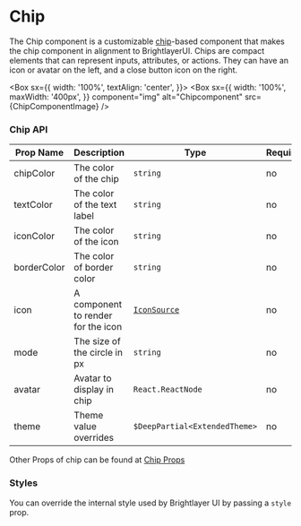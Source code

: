 
# Chip

The Chip component is a customizable [chip](https://callstack.github.io/react-native-paper/docs/components/Chip/)-based component that makes the chip component in alignment to BrightlayerUI. Chips are compact elements that can represent inputs, attributes, or actions. They can have an icon or avatar on the left, and a close button icon on the right.

<Box
  sx={{
    width: '100%',
    textAlign: 'center',
  }}>
  <Box
    sx={{
      width: '100%',
      maxWidth: '400px',
    }}
    component="img"
    alt="Chipcomponent"
    src={ChipComponentImage}
  />
</Box>

### Chip API

| Prop Name   | Description                        | Type                                       | Required | Default |
| ----------- | ---------------------------------- | ------------------------------------------ | -------- | ------- |
| chipColor   | The color of the chip              | `string`                                   | no       |         |
| textColor   | The color of the text label        | `string`                                   | no       |         |
| iconColor   | The color of the icon              | `string`                                   | no       |         |
| borderColor | The color of border color          | `string`                                   | no       |         |
| icon        | A component to render for the icon | [`IconSource`](/components/Icons/api-docs) | no       |         |
| mode        | The size of the circle in px       | `string`                                   | no       |         |
| avatar      | Avatar to display in chip          | `React.ReactNode`                          | no       |         |
| theme       | Theme value overrides              | `$DeepPartial<ExtendedTheme>`              | no       |         |

Other Props of chip can be found at [Chip Props](https://callstack.github.io/react-native-paper/docs/components/Chip/)

### Styles

You can override the internal style used by Brightlayer UI by passing a `style` prop.
